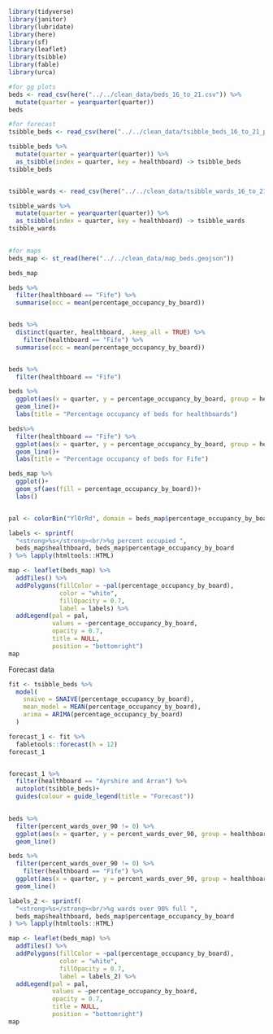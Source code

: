 ```r
library(tidyverse)
library(janitor)
library(lubridate)
library(here)
library(sf)
library(leaflet)
library(tsibble)
library(fable)
library(urca)
```




```r
#for gg plots
beds <- read_csv(here("../../clean_data/beds_16_to_21.csv")) %>% 
  mutate(quarter = yearquarter(quarter))
beds

#for forecast
tsibble_beds <- read_csv(here("../../clean_data/tsibble_beds_16_to_21_percent.csv"))

tsibble_beds %>%
  mutate(quarter = yearquarter(quarter)) %>% 
  as_tsibble(index = quarter, key = healthboard) -> tsibble_beds
tsibble_beds


tsibble_wards <- read_csv(here("../../clean_data/tsibble_wards_16_to_21_percent.csv"))

tsibble_wards %>%
  mutate(quarter = yearquarter(quarter)) %>% 
  as_tsibble(index = quarter, key = healthboard) -> tsibble_wards
tsibble_wards
  

#for maps
beds_map <- st_read(here("../../clean_data/map_beds.geojson"))

beds_map

```


```r
beds %>% 
  filter(healthboard == "Fife") %>% 
  summarise(occ = mean(percentage_occupancy_by_board))


beds %>% 
  distinct(quarter, healthboard, .keep_all = TRUE) %>% 
    filter(healthboard == "Fife") %>% 
  summarise(occ = mean(percentage_occupancy_by_board))


beds %>% 
  filter(healthboard == "Fife") 
```




```r
beds %>% 
  ggplot(aes(x = quarter, y = percentage_occupancy_by_board, group = healthboard, colour = healthboard)) +
  geom_line()+
  labs(title = "Percentage occupancy of beds for healthboards")

beds%>% 
  filter(healthboard == "Fife") %>% 
  ggplot(aes(x = quarter, y = percentage_occupancy_by_board, group = healthboard, colour = healthboard)) +
  geom_line()+
  labs(title = "Percentage occupancy of beds for Fife")

```

```r

beds_map %>% 
  ggplot()+
  geom_sf(aes(fill = percentage_occupancy_by_board))+
  labs()


pal <- colorBin("YlOrRd", domain = beds_map$percentage_occupancy_by_board)

labels <- sprintf(
  "<strong>%s</strong><br/>%g percent occupied ",
  beds_map$healthboard, beds_map$percentage_occupancy_by_board
) %>% lapply(htmltools::HTML)

map <- leaflet(beds_map) %>%
  addTiles() %>% 
  addPolygons(fillColor = ~pal(percentage_occupancy_by_board),
              color = "white",
              fillOpacity = 0.7,
              label = labels) %>% 
  addLegend(pal = pal,
            values = ~percentage_occupancy_by_board,
            opacity = 0.7,
            title = NULL,
            position = "bottomright")
map
```

Forecast data

```r

fit <- tsibble_beds %>% 
  model(
    snaive = SNAIVE(percentage_occupancy_by_board),
    mean_model = MEAN(percentage_occupancy_by_board),
    arima = ARIMA(percentage_occupancy_by_board)
  )

forecast_1 <- fit %>%
  fabletools::forecast(h = 12)
forecast_1


forecast_1 %>% 
  filter(healthboard == "Ayrshire and Arran") %>% 
  autoplot(tsibble_beds)+
  guides(colour = guide_legend(title = "Forecast"))
  

```


```r
beds %>% 
  filter(percent_wards_over_90 != 0) %>% 
  ggplot(aes(x = quarter, y = percent_wards_over_90, group = healthboard, colour = healthboard)) +
  geom_line()

beds %>% 
  filter(percent_wards_over_90 != 0) %>% 
    filter(healthboard == "Fife") %>% 
  ggplot(aes(x = quarter, y = percent_wards_over_90, group = healthboard, colour = healthboard)) +
  geom_line()
```
```r
labels_2 <- sprintf(
  "<strong>%s</strong><br/>%g wards over 90% full ",
  beds_map$healthboard, beds_map$percentage_occupancy_by_board
) %>% lapply(htmltools::HTML)

map <- leaflet(beds_map) %>% 
  addTiles() %>% 
  addPolygons(fillColor = ~pal(percentage_occupancy_by_board),
              color = "white",
              fillOpacity = 0.7,
              label = labels_2) %>% 
  addLegend(pal = pal,
            values = ~percentage_occupancy_by_board,
            opacity = 0.7,
            title = NULL,
            position = "bottomright")
map
```

